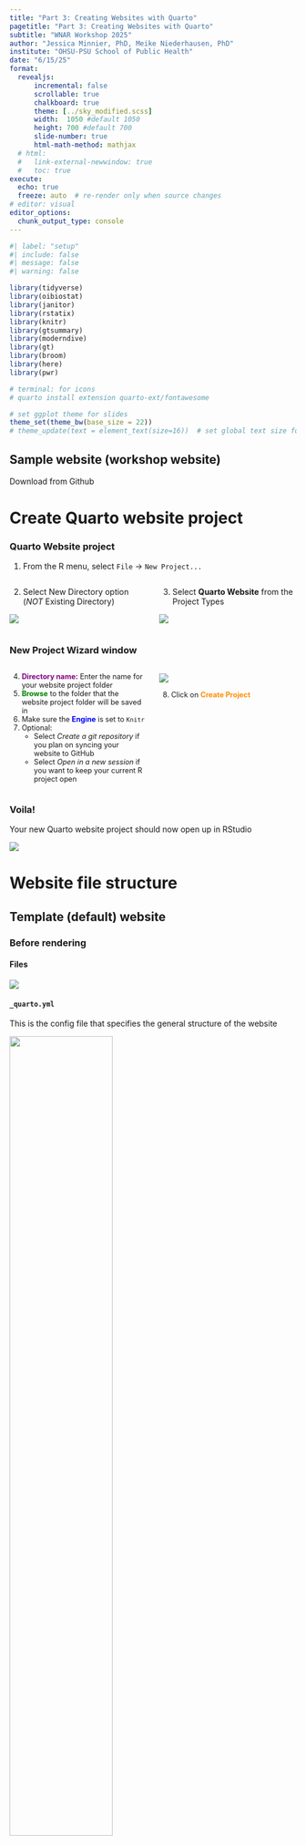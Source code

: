 ```yaml
---
title: "Part 3: Creating Websites with Quarto"
pagetitle: "Part 3: Creating Websites with Quarto"
subtitle: "WNAR Workshop 2025"
author: "Jessica Minnier, PhD, Meike Niederhausen, PhD"
institute: "OHSU-PSU School of Public Health"
date: "6/15/25"
format: 
  revealjs:
      incremental: false
      scrollable: true
      chalkboard: true
      theme: [../sky_modified.scss]
      width:  1050 #default 1050
      height: 700 #default 700
      slide-number: true
      html-math-method: mathjax
  # html:
  #   link-external-newwindow: true
  #   toc: true
execute:
  echo: true
  freeze: auto  # re-render only when source changes
# editor: visual
editor_options: 
  chunk_output_type: console
---
```


```r
#| label: "setup" 
#| include: false
#| message: false
#| warning: false

library(tidyverse)    
library(oibiostat)
library(janitor)
library(rstatix)
library(knitr)
library(gtsummary)
library(moderndive)
library(gt)
library(broom) 
library(here) 
library(pwr) 

# terminal: for icons
# quarto install extension quarto-ext/fontawesome

# set ggplot theme for slides 
theme_set(theme_bw(base_size = 22))
# theme_update(text = element_text(size=16))  # set global text size for ggplots

```


## Sample website (workshop website) 

Download from Github

# Create Quarto website project

::: {.panel-tabset}

### __Quarto Website__ project

1. From the R menu, select `File` -> `New Project...`



::: columns
::: {.column width="50%"}
2. Select New Directory option  
(_NOT_ Existing Directory)

![](/images/web/project1.png){fig-align="center"}
:::

::: {.column width="50%"}
3. Select __Quarto Website__ from the Project Types

![](/images/web/project2.png){fig-align="center"}
:::
:::

### __New Project Wizard__ window

  
::: columns
::: {.column width="50%"}

::: {style="font-size: 90%;"}

4. __[Directory name:]{style="color:purple"}__ Enter the name for your website project folder
5. __[Browse]{style="color:green"}__ to the folder that the website project folder will be saved in
6. Make sure the __[Engine]{style="color:blue"}__ is set to `Knitr`
7. Optional:
    * Select _Create a git repository_ if you plan on syncing your website to GitHub
    * Select _Open in a new session_ if you want to keep your current R project open

:::

:::

::: {.column width="50%"}

![](/images/web/project4_annotated.png){fig-align="center"}

::: {style="font-size: 90%;"}
8. Click on __[Create Project]{style="color:darkorange"}__
:::

:::
:::



### Voila!

Your new Quarto website project should now open up in RStudio

![](/images/web/project5.png){fig-align="center"}

:::

# Website file structure

## Template (default) website

::: {.panel-tabset}

### Before rendering

::: {.panel-tabset}

#### Files

![](/images/web/files1.png){fig-align="center"}

#### `_quarto.yml`

This is the config file that specifies the general structure of the website

![](/images/web/files_quarto_yml.png){width="60%" fig-align="center"}


#### `index.qmd`

This is the home page of the website

![](/images/web/files_index_qmd.png){fig-align="center"}

#### `about.qmd`

This is an extra (optional) webpage where information about the website can be provided

![](/images/web/files_about_qmd.png){fig-align="center"}

#### `styles.css`

![](/images/web/files_style_css.png){fig-align="center"}

:::

### After rendering

* You can render the website by clicking on the Render button, similar to rendering a quarto file.

::: {.panel-tabset}

#### Files

![](/images/web/files2.png){fig-align="center"}

#### `_site` folder 🕸️

![](/images/web/files_site1.png){fig-align="center"}
:::

:::

# Workshop website

# Navigation


## Top vs. Side Navigation

::: {.panel-tabset}

### Example


<iframe width="1100" height="500" src="https://ohsu-octri-berd.github.io/Quarto_WNAR_2025/" title="workshop website">
</iframe>

### Top

* The navigation bar at the top of the page is customized with the `navbar` options in the YAML

::: {.columns}
                                        
::: {.column width="50%"}

* Use  `left:` and `right:` to specify which side of the top navigation bar you want the links to appear
* Other options: 
    * `background` and `foreground` colors, 
    * adding a website `search` option and `logo`
    * specifying when the navigation bar is collapsed to a "hamburger" menu

:::
                                          
::: {.column width="50%"}

* [YAML](https://github.com/OHSU-OCTRI-BERD/Quarto_WNAR_2025/blob/main/_quarto.yml){target="_blank"} excerpt:

``` yaml
website:
  title: "Quarto WNAR 2025"
  navbar:
    background: primary
    foreground: "#fff"
    logo: "/images/web/cat_laptop.gif"
    search: true
    collapse-below: sm
    left:
      - href: index.qmd
        text: Home
    right:
      - href: about.qmd
        text: About

```
:::
                                          
:::

::: {.footnote}
Learn more: [Top Navigation](https://quarto.org/docs/websites/website-navigation.html#top-navigation){target="_blank"}
:::




### Side


### Hybrid

:::

## Next Page Navigation

## Blog-style webpage



::: {.panel-tabset}
### Example

The __[Workshop Slides](/slides.html){target="_blank"}__ link on the left navigation bar of the workshop website is an example of a blog-style webpage

<iframe width="1100" height="500" src="https://ohsu-octri-berd.github.io/Quarto_WNAR_2025/slides.html" title="workshop slides">
</iframe>




### YAML

``` yaml
---
title: "Workshop Slides"
format: 
  html:
    listing: 
      contents: slides
      type: table
      table-hover: true
      fields: [date, title]
      sort: "title asc"
      date-format: "short"
    link-external-newwindow: true
---
```

### `fields` options

::: {.panel-tabset}

#### `[date, title]`

::: {.columns}
                                        
::: {.column width="50%"}
__Blog-style qmd YAML__

``` yaml
---
title: "Workshop Slides"
format: 
  html:
    listing: 
      contents: slides
      type: table
      table-hover: true
      fields: [date, title]
      sort: "title asc"
      date-format: "short"
    link-external-newwindow: true
---
```

:::
                                          
::: {.column width="50%"}
__Individual qmd YAML__

* The Example's table of files included the `date` and `title` specified in each of the individual .qmd files' YAMLs 
* Excerpt of YAML:

``` yaml
---
title: "Part 3: Creating Websites with Quarto"
date: "6/15/25"
format: 
  revealjs
---
```
:::
                                          
:::


#### `[description]`

::: {.panel-tabset}

##### Example

<iframe width="1100" height="500" src="https://niederhausen.github.io/BSTA_526_W25/weeks.html" title="fields description">
</iframe>

##### YAMLs


::: {.columns}
                                        
::: {.column width="50%"}
__Blog-style qmd [YAML](https://github.com/niederhausen/BSTA_526_W25/blob/main/weeks.qmd){target="_blank"}__

``` yaml
---
title: "Weekly Pages"
format: 
  html:
    listing: 
      contents: weeks
      type: table
      table-hover: true
      fields: [date, title, description]
      sort: "date asc"
      date-format: "short"
    link-external-newwindow: true
---
```

:::
                                          
::: {.column width="50%"}
__Individual qmd YAML__


* Excerpt of [YAML](https://github.com/niederhausen/BSTA_526_W25/blob/main/weeks/week_01.qmd){target="_blank"} with `description:`:

``` yaml
---
title: "Week 1"
description: "Intro to R/RStudio, Functions, Vectors, Data Types"
date: "1/09/2025"
date-modified: "today"
format: 
  html
---
```
:::
                                          
:::

:::


#### `[categories]`

::: {.panel-tabset}

##### Example

<iframe width="1100" height="500" src="https://niederhausen.github.io/BSTA_511_F23/class_slides.html" title="fields categories">
</iframe>

##### YAMLs

::: {.columns}
                                        
::: {.column width="50%"}

__Blog-style qmd [YAML](https://github.com/niederhausen/BSTA_511_F23/blob/main/class_slides.qmd){target="_blank"}__

``` yaml
---
title: "Class Slides"
format:
  html:
    listing: 
      contents: slides
      type: table
      fields: [date, title, categories]
      table-hover: true
      sort: "date asc"
      date-format: "short"
      categories: true
    link-external-newwindow: true
---
```

:::
                                          
::: {.column width="50%"}
__Individual qmd YAML__


* Excerpt of [YAML](https://github.com/niederhausen/BSTA_511_F23/blob/main/slides/Day01_bsta511.qmd){target="_blank"} with `categories:`:

``` yaml
---
title: "Day 1: Intro to R & Rstudio"
subtitle: "BSTA 511/611 Fall 2023, OHSU"
author: "Meike Niederhausen, PhD"
date: "09/27/2023"
categories: ["Week 1"]
format: 
  revealjs
---
```
:::
                                          
:::

:::






:::

:::








# Themes

# Hosting 

* on github or netlify
* quarto pub (requires quarto pub account)


